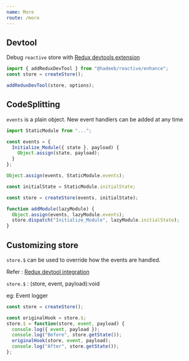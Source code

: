 ```yaml
---
name: More
route: /more
---
```


## Devtool

Debug `reactive` store with [Redux devtools extension](http://extension.remotedev.io/)

```js
import { addReduxDevTool } from "@hadeeb/reactive/enhance";
const store = createStore();

addReduxDevTool(store, options);
```

## CodeSplitting

`events` is a plain object. New event handlers can be added at any time

```js
import StaticModule from "...";

const events = {
  Initialize_Module({ state }, payload) {
    Object.assign(state, payload);
  }
};

Object.assign(events, StaticModule.events);

const initialState = StaticModule.initialState;

const store = createStore(events, initialState);

function addModule(lazyModule) {
  Object.assign(events, lazyModule.events);
  store.dispatch("Initialize_Module", lazyModule.initialState);
}
```

## Customizing store

`store.$` can be used to override how the events are handled.

Refer : [Redux devtool integration](https://github.com/hadeeb/reactive/blob/96c9f93b8b4d0cea936bab361b1de8b96b0c07ce/enhance/src/devtool.ts#L44)

`store.$` : (store, event, payload):void

eg: Event logger

```js
const store = createStore();

const originalHook = store.$;
store.$ = function(store, event, payload) {
  console.log({ event, payload });
  console.log("Before", store.getState());
  originalHook(store, event, payload);
  console.log("After", store.getState());
};
```
